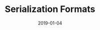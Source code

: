 ---
authors: [ "Geoffrey Hunter" ]
date: 2019-01-04
draft: false
last_update:
  date: 2019-01-04
  author: Geoffrey Hunter
tags: [ "JSON", "serialization", "configuration", "data", "files", "Javascript", "object notation", "CSV", "TOML", "YAML", "XML", "Protobuf" ]
title: "Serialization Formats"
type: "page"
---
